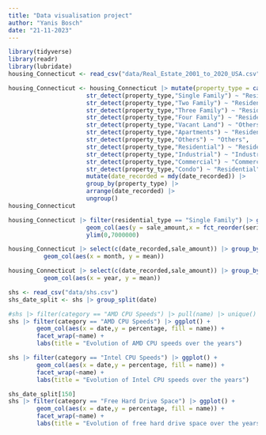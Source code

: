 ```yaml
---
title: "Data visualisation project"
author: "Yanis Bosch"
date: "21-11-2023"
---
```


```r
library(tidyverse)
library(readr)
library(lubridate)
housing_Connecticut <- read_csv("data/Real_Estate_2001_to_2020_USA.csv",col_types = "cicccdd_cc__") |> rename_with(~ tolower(gsub(" ", "_", .x, fixed = TRUE)))
```

```r
housing_Connecticut <- housing_Connecticut |> mutate(property_type = case_when(
                      str_detect(property_type,"Single Family") ~ "Residential",
                      str_detect(property_type,"Two Family") ~ "Residential",
                      str_detect(property_type,"Three Family") ~ "Residential",
                      str_detect(property_type,"Four Family") ~ "Residential",
                      str_detect(property_type,"Vacant Land") ~ "Others",
                      str_detect(property_type,"Apartments") ~ "Residential",
                      str_detect(property_type,"Others") ~ "Others",
                      str_detect(property_type,"Residential") ~ "Residential",
                      str_detect(property_type,"Industrial") ~ "Industrial",
                      str_detect(property_type,"Commercial") ~ "Commercial",
                      str_detect(property_type,"Condo") ~ "Residential")) |>
                      mutate(date_recorded = mdy(date_recorded)) |> 
                      group_by(property_type) |>
                      arrange(date_recorded) |>
                      ungroup()
housing_Connecticut
```

```r
housing_Connecticut |> filter(residential_type == "Single Family") |> ggplot() +
                      geom_col(aes(y = sale_amount,x = fct_reorder(serial_number,date_recorded))) +
                      ylim(0,7000000)
```

```r
housing_Connecticut |> select(c(date_recorded,sale_amount)) |> group_by(month = lubridate::floor_date(date_recorded, "month")) |> summarize(mean = mean(sale_amount)) |> ggplot() +
          geom_col(aes(x = month, y = mean))
```
```r
housing_Connecticut |> select(c(date_recorded,sale_amount)) |> group_by(year = year(date_recorded)) |> summarize(mean = mean(sale_amount)) |> ggplot() +
          geom_col(aes(x = year, y = mean))
```


```r
shs <- read_csv("data/shs.csv")
shs_date_split <- shs |> group_split(date)
```

```r
#shs |> filter(category == "AMD CPU Speeds") |> pull(name) |> unique()
shs |> filter(category == "AMD CPU Speeds") |> ggplot() +
        geom_col(aes(x = date,y = percentage, fill = name)) +
        facet_wrap(~name) +
        labs(title = "Evolution of AMD CPU speeds over the years")
```

```r
shs |> filter(category == "Intel CPU Speeds") |> ggplot() +
        geom_col(aes(x = date,y = percentage, fill = name)) +
        facet_wrap(~name) +
        labs(title = "Evolution of Intel CPU speeds over the years")
```

```r
shs_date_split[150]
shs |> filter(category == "Free Hard Drive Space") |> ggplot() +
        geom_col(aes(x = date,y = percentage, fill = name)) +
        facet_wrap(~name) +
        labs(title = "Evolution of free hard drive space over the years")
```

